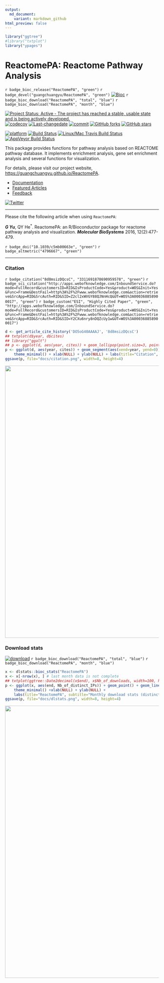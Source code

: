 ```yaml
---
output:
  md_document:
    variant: markdown_github
html_preview: false
---
```



```r
library("ggtree")
#library("txtplot")
library("ypages")
```

# ReactomePA: Reactome Pathway Analysis

`r badge_bioc_release("ReactomePA", "green")`
`r badge_devel("guangchuangyu/ReactomePA", "green")`
[![Bioc](http://www.bioconductor.org/shields/years-in-bioc/clusterProfiler.svg)](https://www.bioconductor.org/packages/devel/bioc/html/clusterProfiler.html#since)
`r badge_bioc_download("ReactomePA", "total", "blue")`
`r badge_bioc_download("ReactomePA", "month", "blue")`

[![Project Status: Active - The project has reached a stable, usable state and is being actively developed.](http://www.repostatus.org/badges/latest/active.svg)](http://www.repostatus.org/#active)
[![codecov](https://codecov.io/gh/GuangchuangYu/ReactomePA/branch/master/graph/badge.svg)](https://codecov.io/gh/GuangchuangYu/ReactomePA/)
[![Last-changedate](https://img.shields.io/badge/last%20change-`r gsub('-', '--', Sys.Date())`-green.svg)](https://github.com/GuangchuangYu/ReactomePA/commits/master)
[![commit](http://www.bioconductor.org/shields/commits/bioc/ReactomePA.svg)](https://www.bioconductor.org/packages/devel/bioc/html/ReactomePA.html#svn_source)
[![GitHub forks](https://img.shields.io/github/forks/GuangchuangYu/ReactomePA.svg)](https://github.com/GuangchuangYu/ReactomePA/network)
[![GitHub stars](https://img.shields.io/github/stars/GuangchuangYu/ReactomePA.svg)](https://github.com/GuangchuangYu/ReactomePA/stargazers)


[![platform](http://www.bioconductor.org/shields/availability/devel/ReactomePA.svg)](https://www.bioconductor.org/packages/devel/bioc/html/ReactomePA.html#archives)
[![Build Status](http://www.bioconductor.org/shields/build/devel/bioc/ReactomePA.svg)](https://bioconductor.org/checkResults/devel/bioc-LATEST/ReactomePA/)
[![Linux/Mac Travis Build Status](https://img.shields.io/travis/GuangchuangYu/ReactomePA/master.svg?label=Mac%20OSX%20%26%20Linux)](https://travis-ci.org/GuangchuangYu/ReactomePA)
[![AppVeyor Build Status](https://img.shields.io/appveyor/ci/Guangchuangyu/ReactomePA/master.svg?label=Windows)](https://ci.appveyor.com/project/GuangchuangYu/ReactomePA)



This package provides functions for pathway analysis based on REACTOME pathway database. It implements enrichment analysis, gene set enrichment analysis and several functions for visualization.

For details, please visit our project website, <https://guangchuangyu.github.io/ReactomePA>.

+ [Documentation](https://guangchuangyu.github.io/ReactomePA/documentation/)
+ [Featured Articles](https://guangchuangyu.github.io/ReactomePA/featuredArticles/)
+ [Feedback](https://guangchuangyu.github.io/ReactomePA/#feedback)


[![Twitter](https://img.shields.io/twitter/url/https/github.com/GuangchuangYu/ReactomePA.svg?style=social)](https://twitter.com/intent/tweet?hashtags=ReactomePA&url=http://pubs.rsc.org/en/Content/ArticleLanding/2016/MB/C5MB00663E#!divAbstract)

------------------------------------------------------------------------

Please cite the following article when using `ReactomePA`:

__*G Yu*__, QY He^\*^. ReactomePA: an R/Bioconductor package for reactome pathway analysis and visualization. __*Molecular BioSystems*__ 2016, 12(2):477-479.


`r badge_doi("10.1039/c5mb00663e", "green")`
`r badge_altmetric("4796667", "green")`


------------------------------------------------------------------------


### Citation

`r badge_citation("8d8msizDQcsC", "3311691878690959578", "green")`
`r badge_sci_citation("http://apps.webofknowledge.com/InboundService.do?mode=FullRecord&customersID=RID&IsProductCode=Yes&product=WOS&Init=Yes&Func=Frame&DestFail=http%3A%2F%2Fwww.webofknowledge.com&action=retrieve&SrcApp=RID&SrcAuth=RID&SID=Z2cl2xWVGY88QJNnHcQ&UT=WOS%3A000368858900017", "green")`
`r badge_custom("ESI", "Highly Cited Paper", "green", "http://apps.webofknowledge.com/InboundService.do?mode=FullRecord&customersID=RID&IsProductCode=Yes&product=WOS&Init=Yes&Func=Frame&DestFail=http%3A%2F%2Fwww.webofknowledge.com&action=retrieve&SrcApp=RID&SrcAuth=RID&SID=Y2CXu6nry8nDQZcUy1w&UT=WOS%3A000368858900017")`


```r
d <- get_article_cite_history('DO5oG40AAAAJ', '8d8msizDQcsC')
## txtplot(d$year, d$cites)
## library("ggalt")
## p <- ggplot(d, aes(year, cites)) + geom_lollipop(point.size=3, point.colour='firebrick') +
p <- ggplot(d, aes(year, cites)) + geom_segment(aes(xend=year, yend=0)) + geom_point(size=3, color='firebrick') +
    theme_minimal() + xlab(NULL) + ylab(NULL) + labs(title="Citation", caption="data from Google Scholar")
ggsave(p, file="docs/citation.png", width=8, height=4)
```


<img src="docs/citation.png" width="890"/>


### Download stats

[![download](http://www.bioconductor.org/shields/downloads/ReactomePA.svg)](https://bioconductor.org/packages/stats/bioc/ReactomePA/)
`r badge_bioc_download("ReactomePA", "total", "blue")`
`r badge_bioc_download("ReactomePA", "month", "blue")`



```r
x <- dlstats::bioc_stats("ReactomePA")
x <- x[-nrow(x), ] # last month data is not complete
## txtplot(ggtree::Date2decimal(x$end), x$Nb_of_downloads, width=100, height=25)
p <- ggplot(x, aes(end, Nb_of_distinct_IPs)) + geom_point() + geom_line() +
    theme_minimal() +xlab(NULL) + ylab(NULL) +
    labs(title="ReactomePA", subtitle="Monthly download stats (distinct IPs)", caption="data from Bioconductor")
ggsave(p, file="docs/dlstats.png", width=8, height=4)
```

<img src="docs/dlstats.png" width="890"/>

